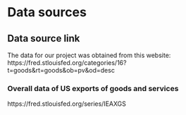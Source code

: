 # Data sources

## Data source link

The data for our project was obtained from this website:
https://fred.stlouisfed.org/categories/16?t=goods&rt=goods&ob=pv&od=desc

### Overall data of US exports of goods and services
https://fred.stlouisfed.org/series/IEAXGS



